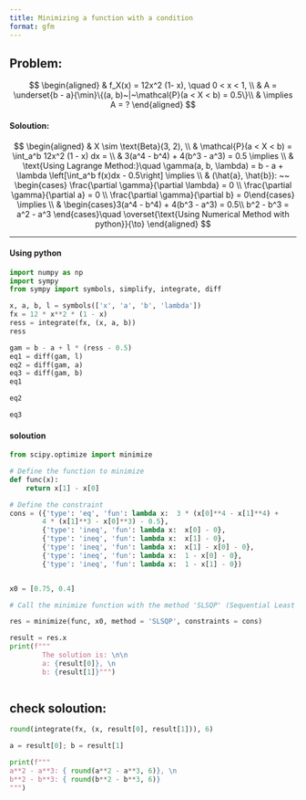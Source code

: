```yaml
---
title: Minimizing a function with a condition
format: gfm
---
```



## Problem: 

$$
\begin{aligned}
& f_X(x) = 12x^2 (1- x), \quad 0 < x < 1, \\
& A = \underset{b - a}{\min}\{(a, b)~|~\mathcal{P}(a < X < b) = 0.5\}\\
& \implies A = ?
\end{aligned}
$$


#### Soloution: 

$$
\begin{aligned}
& X \sim \text{Beta}(3, 2), \\
& \mathcal{P}(a < X < b) = \int_a^b 12x^2 (1 - x) dx = \\
& 3(a^4 - b^4) + 4(b^3 - a^3) = 0.5 \implies \\
& \text{Using Lagrange Method:}\quad \gamma(a, b, \lambda) = b - a + \lambda \left[\int_a^b f(x)dx - 0.5\right] \implies  \\
& (\hat{a}, \hat{b}): ~~ \begin{cases} \frac{\partial \gamma}{\partial \lambda} = 0 \\
 \frac{\partial \gamma}{\partial a} = 0 \\
 \frac{\partial \gamma}{\partial b} = 0\end{cases} \implies \\
& \begin{cases}3(a^4 - b^4) + 4(b^3 - a^3) = 0.5\\
b^2 - b^3 = a^2 - a^3 \end{cases}\quad \overset{\text{Using Numerical Method with python}}{\to}
\end{aligned}
$$




***


#### Using python
```python
import numpy as np
import sympy
from sympy import symbols, simplify, integrate, diff 

x, a, b, l = symbols(['x', 'a', 'b', 'lambda'])
fx = 12 * x**2 * (1 - x) 
ress = integrate(fx, (x, a, b))
ress


```


```python
gam = b - a + l * (ress - 0.5)
eq1 = diff(gam, l)
eq2 = diff(gam, a)
eq3 = diff(gam, b)
eq1
```


```python

eq2

```



```python

eq3

```


#### soloution 


```python
from scipy.optimize import minimize

# Define the function to minimize
def func(x):
    return x[1] - x[0]

# Define the constraint
cons = ({'type': 'eq', 'fun': lambda x:  3 * (x[0]**4 - x[1]**4) + 
        4 * (x[1]**3 - x[0]**3) - 0.5}, 
        {'type': 'ineq', 'fun': lambda x:  x[0] - 0}, 
        {'type': 'ineq', 'fun': lambda x:  x[1] - 0}, 
        {'type': 'ineq', 'fun': lambda x:  x[1] - x[0] - 0}, 
        {'type': 'ineq', 'fun': lambda x:  1 - x[0] - 0}, 
        {'type': 'ineq', 'fun': lambda x:  1 - x[1] - 0})


x0 = [0.75, 0.4]

# Call the minimize function with the method 'SLSQP' (Sequential Least Squares Programming)

res = minimize(func, x0, method = 'SLSQP', constraints = cons)

result = res.x
print(f"""
        The solution is: \n\n 
        a: {result[0]}, \n 
        b: {result[1]}""")



```



## check soloution: 

```python

round(integrate(fx, (x, result[0], result[1])), 6)
```


```python

a = result[0]; b = result[1]

print(f"""
a**2 - a**3: { round(a**2 - a**3, 6)}, \n
b**2 - b**3: { round(b**2 - b**3, 6)}
""")


```
